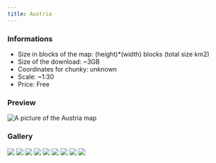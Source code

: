 ---
title: Austria
---


### Informations
* Size in blocks of the map: (height)*(width) blocks (total size km2)
* Size of the download: ~3GB
* Coordinates for chunky: unknown
* Scale: ~1:30
* Price: Free

### Preview
<img src="/img/maps/previews/europe/Austria.webp" alt="A picture of the Austria map"></img>  

### Gallery
<Slider dots infinite arrows={false} slidesToShow={1} slidesToScroll={1} pauseOnHover speed={500} autoplay autoplaySpeed={3000}>
    <img src="/img/maps/gallery/europe/austria/0.webp"></img>
    <img src="/img/maps/gallery/europe/austria/1.webp"></img>
    <img src="/img/maps/gallery/europe/austria/2.webp"></img>
    <img src="/img/maps/gallery/europe/austria/3.webp"></img>
    <img src="/img/maps/gallery/europe/austria/4.webp"></img>
    <img src="/img/maps/gallery/europe/austria/5.webp"></img>
    <img src="/img/maps/gallery/europe/austria/6.webp"></img>
    <img src="/img/maps/gallery/europe/austria/7.webp"></img>
    <img src="/img/maps/gallery/europe/austria/8.webp"></img>
</Slider>
